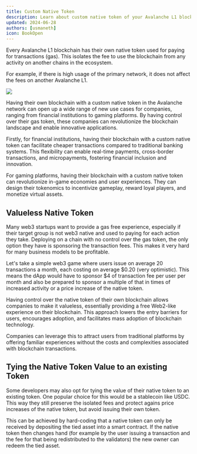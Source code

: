 ```yaml
---
title: Custom Native Token
description: Learn about custom native token of your Avalanche L1 blockchain.
updated: 2024-06-28
authors: [usmaneth]
icon: BookOpen
---
```


Every Avalanche L1 blockchain has their own native token used for paying for transactions (gas). This isolates the fee to use the blockchain from any activity on another chains in the ecosystem.

For example, if there is high usage of the primary network, it does not affect the fees on another Avalanche L1.

![](/course-images/multi-chain-architecture/gas-comparison.png)

Having their own blockchain with a custom native token in the Avalanche network can open up a wide range of new use cases for companies, ranging from financial institutions to gaming platforms. By having control over their gas token, these companies can revolutionize the blockchain landscape and enable innovative applications.

Firstly, for financial institutions, having their blockchain with a custom native token can facilitate cheaper transactions compared to traditional banking systems. This flexibility can enable real-time payments, cross-border transactions, and micropayments, fostering financial inclusion and innovation.

For gaming platforms, having their blockchain with a custom native token can revolutionize in-game economies and user experiences. They can design their tokenomics to incentivize gameplay, reward loyal players, and monetize virtual assets.

## Valueless Native Token

Many web3 startups want to provide a gas free experience, especially if their target group is not web3 native and used to paying for each action they take. Deploying on a chain with no control over the gas token, the only option they have is sponsoring the transaction fees. This makes it very hard for many business models to be profitable.

Let's take a simple web3 game where users issue on average 20 transactions a month, each costing on average $0.20 (very optimistic). This means the dApp would have to sponsor $4 of transaction fee per user per month and also be prepared to sponsor a multiple of that in times of increased activity or a price increase of the native token.  

Having control over the native token of their own blockchain allows companies to make it valueless, essentially providing a free Web2-like experience on their blockchain. This approach lowers the entry barriers for users, encourages adoption, and facilitates mass adoption of blockchain technology.

Companies can leverage this to attract users from traditional platforms by offering familiar experiences without the costs and complexities associated with blockchain transactions. 

## Tying the Native Token Value to an existing Token

Some developers may also opt for tying the value of their native token to an existing token. One popular choice for this would be a stablecoin like USDC. This way they still preserve the isolated fees and protect agains price increases of the native token, but avoid issuing their own token. 

This can be achieved by hard-coding that a native token can only be received by depositing the tied asset into a smart contract. If the native token then changes hand (for example by the user issuing a transaction and the fee for that being redistributed to the validators) the new owner can redeem the tied asset.